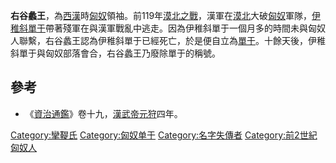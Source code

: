 {{NoteTA|1=zh-hans:单于; zh-hant:單于;}}
'''右谷蠡王'''，為[[西漢|西漢]]時[[匈奴|匈奴]]領袖。前119年[[漠北之戰|漠北之戰]]，漢軍在[[漠北|漠北]]大破[[匈奴|匈奴]]軍隊，[[伊稚斜單于|伊稚斜單于]]帶著殘軍在與漢軍戰亂中逃走。因為伊稚斜單于一個月多的時間未與匈奴人聯繫，右谷蠡王認為伊稚斜單于已經死亡，於是便自立為[[單于|單于]]。十餘天後，伊稚斜單于與匈奴部落會合，右谷蠡王乃廢除單于的稱號。

==參考==
*《[[資治通鑑|資治通鑑]]》卷十九，[[漢武帝|漢武帝]][[元狩|元狩]]四年。

{{前後任|width=60%|[[伊稚斜單于|伊稚斜單于]]|伊稚斜單于|[[匈奴单于|匈奴单于]]|前119年}}

{{匈奴單于}}
{{君王小作品}}

{{DEFAULTSORT:G}}
[[Category:攣鞮氏|Category:攣鞮氏]]
[[Category:匈奴单于|Category:匈奴单于]]
[[Category:名字失傳者|Category:名字失傳者]]
[[Category:前2世紀匈奴人|Category:前2世紀匈奴人]]